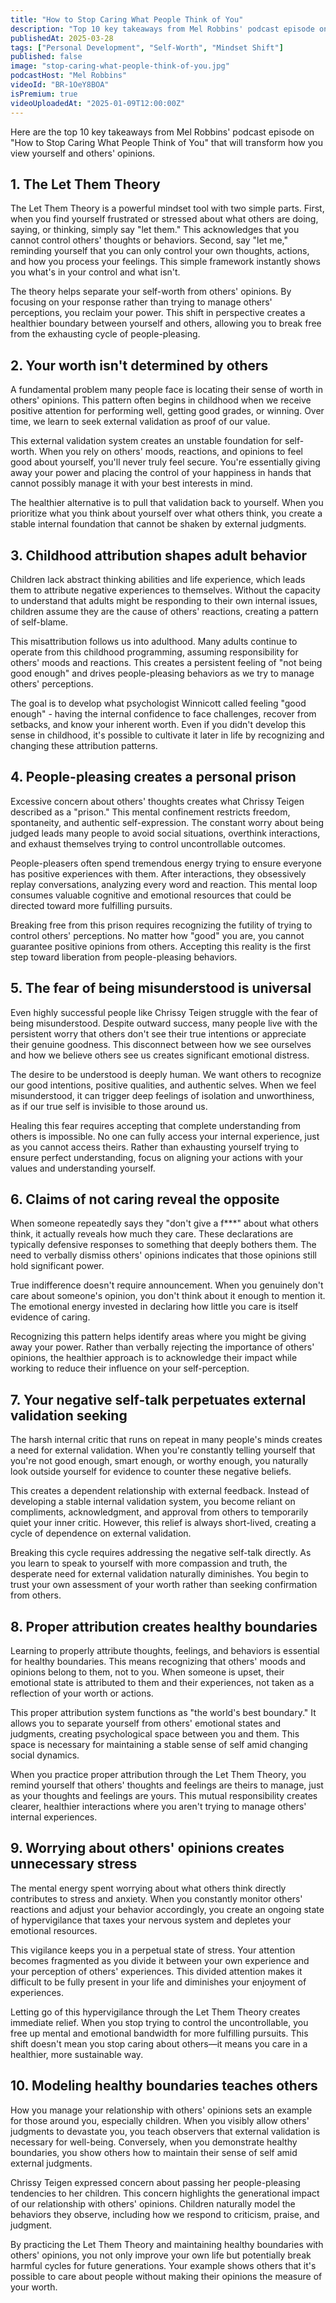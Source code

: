 ```yaml
---
title: "How to Stop Caring What People Think of You"
description: "Top 10 key takeaways from Mel Robbins' podcast episode on "How to Stop Caring What People Think of You" that will transform how you view yourself and others' opinions."
publishedAt: 2025-03-28
tags: ["Personal Development", "Self-Worth", "Mindset Shift"]
published: false
image: "stop-caring-what-people-think-of-you.jpg"
podcastHost: "Mel Robbins"
videoId: "BR-1OeY8BOA"
isPremium: true
videoUploadedAt: "2025-01-09T12:00:00Z"
---
```



<PodcastSummaryPageLayout frontmatter={frontmatter}>

Here are the top 10 key takeaways from Mel Robbins' podcast episode on "How to Stop Caring What People Think of You" that will transform how you view yourself and others' opinions.

## 1. The Let Them Theory

The Let Them Theory is a powerful mindset tool with two simple parts. First, when you find yourself frustrated or stressed about what others are doing, saying, or thinking, simply say "let them." This acknowledges that you cannot control others' thoughts or behaviors. Second, say "let me," reminding yourself that you can only control your own thoughts, actions, and how you process your feelings. This simple framework instantly shows you what's in your control and what isn't.

The theory helps separate your self-worth from others' opinions. By focusing on your response rather than trying to manage others' perceptions, you reclaim your power. This shift in perspective creates a healthier boundary between yourself and others, allowing you to break free from the exhausting cycle of people-pleasing.

## 2. Your worth isn't determined by others

A fundamental problem many people face is locating their sense of worth in others' opinions. This pattern often begins in childhood when we receive positive attention for performing well, getting good grades, or winning. Over time, we learn to seek external validation as proof of our value.

This external validation system creates an unstable foundation for self-worth. When you rely on others' moods, reactions, and opinions to feel good about yourself, you'll never truly feel secure. You're essentially giving away your power and placing the control of your happiness in hands that cannot possibly manage it with your best interests in mind.

The healthier alternative is to pull that validation back to yourself. When you prioritize what you think about yourself over what others think, you create a stable internal foundation that cannot be shaken by external judgments.

## 3. Childhood attribution shapes adult behavior

Children lack abstract thinking abilities and life experience, which leads them to attribute negative experiences to themselves. Without the capacity to understand that adults might be responding to their own internal issues, children assume they are the cause of others' reactions, creating a pattern of self-blame.

This misattribution follows us into adulthood. Many adults continue to operate from this childhood programming, assuming responsibility for others' moods and reactions. This creates a persistent feeling of "not being good enough" and drives people-pleasing behaviors as we try to manage others' perceptions.

The goal is to develop what psychologist Winnicott called feeling "good enough" - having the internal confidence to face challenges, recover from setbacks, and know your inherent worth. Even if you didn't develop this sense in childhood, it's possible to cultivate it later in life by recognizing and changing these attribution patterns.

## 4. People-pleasing creates a personal prison

Excessive concern about others' thoughts creates what Chrissy Teigen described as a "prison." This mental confinement restricts freedom, spontaneity, and authentic self-expression. The constant worry about being judged leads many people to avoid social situations, overthink interactions, and exhaust themselves trying to control uncontrollable outcomes.

People-pleasers often spend tremendous energy trying to ensure everyone has positive experiences with them. After interactions, they obsessively replay conversations, analyzing every word and reaction. This mental loop consumes valuable cognitive and emotional resources that could be directed toward more fulfilling pursuits.

Breaking free from this prison requires recognizing the futility of trying to control others' perceptions. No matter how "good" you are, you cannot guarantee positive opinions from others. Accepting this reality is the first step toward liberation from people-pleasing behaviors.

## 5. The fear of being misunderstood is universal

Even highly successful people like Chrissy Teigen struggle with the fear of being misunderstood. Despite outward success, many people live with the persistent worry that others don't see their true intentions or appreciate their genuine goodness. This disconnect between how we see ourselves and how we believe others see us creates significant emotional distress.

The desire to be understood is deeply human. We want others to recognize our good intentions, positive qualities, and authentic selves. When we feel misunderstood, it can trigger deep feelings of isolation and unworthiness, as if our true self is invisible to those around us.

Healing this fear requires accepting that complete understanding from others is impossible. No one can fully access your internal experience, just as you cannot access theirs. Rather than exhausting yourself trying to ensure perfect understanding, focus on aligning your actions with your values and understanding yourself.

## 6. Claims of not caring reveal the opposite

When someone repeatedly says they "don't give a f\*\*\*" about what others think, it actually reveals how much they care. These declarations are typically defensive responses to something that deeply bothers them. The need to verbally dismiss others' opinions indicates that those opinions still hold significant power.

True indifference doesn't require announcement. When you genuinely don't care about someone's opinion, you don't think about it enough to mention it. The emotional energy invested in declaring how little you care is itself evidence of caring.

Recognizing this pattern helps identify areas where you might be giving away your power. Rather than verbally rejecting the importance of others' opinions, the healthier approach is to acknowledge their impact while working to reduce their influence on your self-perception.

## 7. Your negative self-talk perpetuates external validation seeking

The harsh internal critic that runs on repeat in many people's minds creates a need for external validation. When you're constantly telling yourself that you're not good enough, smart enough, or worthy enough, you naturally look outside yourself for evidence to counter these negative beliefs.

This creates a dependent relationship with external feedback. Instead of developing a stable internal validation system, you become reliant on compliments, acknowledgment, and approval from others to temporarily quiet your inner critic. However, this relief is always short-lived, creating a cycle of dependence on external validation.

Breaking this cycle requires addressing the negative self-talk directly. As you learn to speak to yourself with more compassion and truth, the desperate need for external validation naturally diminishes. You begin to trust your own assessment of your worth rather than seeking confirmation from others.

## 8. Proper attribution creates healthy boundaries

Learning to properly attribute thoughts, feelings, and behaviors is essential for healthy boundaries. This means recognizing that others' moods and opinions belong to them, not to you. When someone is upset, their emotional state is attributed to them and their experiences, not taken as a reflection of your worth or actions.

This proper attribution system functions as "the world's best boundary." It allows you to separate yourself from others' emotional states and judgments, creating psychological space between you and them. This space is necessary for maintaining a stable sense of self amid changing social dynamics.

When you practice proper attribution through the Let Them Theory, you remind yourself that others' thoughts and feelings are theirs to manage, just as your thoughts and feelings are yours. This mutual responsibility creates clearer, healthier interactions where you aren't trying to manage others' internal experiences.

## 9. Worrying about others' opinions creates unnecessary stress

The mental energy spent worrying about what others think directly contributes to stress and anxiety. When you constantly monitor others' reactions and adjust your behavior accordingly, you create an ongoing state of hypervigilance that taxes your nervous system and depletes your emotional resources.

This vigilance keeps you in a perpetual state of stress. Your attention becomes fragmented as you divide it between your own experience and your perception of others' experiences. This divided attention makes it difficult to be fully present in your life and diminishes your enjoyment of experiences.

Letting go of this hypervigilance through the Let Them Theory creates immediate relief. When you stop trying to control the uncontrollable, you free up mental and emotional bandwidth for more fulfilling pursuits. This shift doesn't mean you stop caring about others—it means you care in a healthier, more sustainable way.

## 10. Modeling healthy boundaries teaches others

How you manage your relationship with others' opinions sets an example for those around you, especially children. When you visibly allow others' judgments to devastate you, you teach observers that external validation is necessary for well-being. Conversely, when you demonstrate healthy boundaries, you show others how to maintain their sense of self amid external judgments.

Chrissy Teigen expressed concern about passing her people-pleasing tendencies to her children. This concern highlights the generational impact of our relationship with others' opinions. Children naturally model the behaviors they observe, including how we respond to criticism, praise, and judgment.

By practicing the Let Them Theory and maintaining healthy boundaries with others' opinions, you not only improve your own life but potentially break harmful cycles for future generations. Your example shows others that it's possible to care about people without making their opinions the measure of your worth.

</PodcastSummaryPageLayout>

